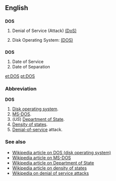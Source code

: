 {{inuse}}
==English==
==={{acronym}}===
'''DOS'''

#{{computing}} Denial of Service (Attack) [[w:Denial-of-service attack|(DoS)]]
#{{computing}} Disk Operating System: [[w:DOS|(DOS)]]


==={{initialism}}===
'''DOS'''

#Date of Service
#Date of Separation

[[et:DOS]]
[[pt:DOS]]


===Abbreviation===
'''DOS'''
#[[Disk operating system]].
#[[MS-DOS]].
#(''US'') [[Department of State]].
#[[Density of states]].
#[[Denial-of-service]] attack.

===See also===
*[[w:DOS_%28disambiguation%29|Wikipedia article on DOS (disk operating system)]]
*[[w:MS-DOS|Wikipedia article on MS-DOS]]
*[[w:United States Department of State|Wikipedia article on Department of State]]
*[[w:Density_of_states|Wikipedia article on density of states]]
*[[w:Denial_of_Service|Wikipedia on denial of service attacks]]
